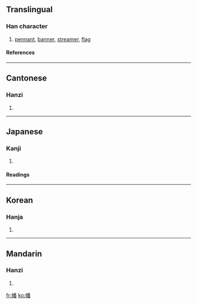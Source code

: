 ==Translingual==
===Han character===
{{Han char|rn=50|rad=巾|as=12|sn=15|four=4226<sub>9</sub>|canj=中月竹木田 (LBHDW)}}
# [[pennant]], [[banner]], [[streamer]], [[flag]]
====References====
{{Han ref|kx=0336.260|dkj=09086|dj=0643.240|hdz=10754.140|uh=5E61|ud=24161|bh=BC6E|bd=48238}}
----
==Cantonese==
===Hanzi===
{{yue-hanzi|jyut=|y=faan1}}
# {{defn|Cantonese}}
----
==Japanese==
===Kanji===
{{ja-kanji|grade=|rs=巾12}}
# {{defn|Japanese}} 
====Readings====
{{ja-readings|on=[[はん]] (han), [[ほん]] (hon)|kun=[[はた]] (hata)}}
----
==Korean==
===Hanja===
{{ko-hanja|hangeul=번|rv=beon|mr=pŏn}}
# {{defn|Korean}}
----
==Mandarin==
===Hanzi===
{{cmn-hanzi|pin=[[fān]] (fan1)|wg=fan<sup>1</sup>}}
# {{defn|Mandarin}}

[[fr:幡]]
[[ko:幡]]